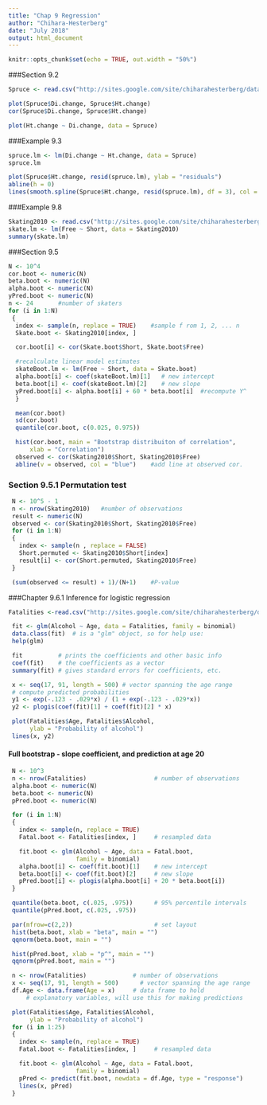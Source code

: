 ```yaml
---
title: "Chap 9 Regression"
author: "Chihara-Hesterberg"
date: "July 2018"
output: html_document
---
```


```r
knitr::opts_chunk$set(echo = TRUE, out.width = "50%")
```

###Section 9.2
```r
Spruce <- read.csv("http://sites.google.com/site/chiharahesterberg/data2/Spruce.csv")

plot(Spruce$Di.change, Spruce$Ht.change)
cor(Spruce$Di.change, Spruce$Ht.change)

plot(Ht.change ~ Di.change, data = Spruce)
```

###Example 9.3
```r
spruce.lm <- lm(Di.change ~ Ht.change, data = Spruce)
spruce.lm

plot(Spruce$Ht.change, resid(spruce.lm), ylab = "residuals")
abline(h = 0)
lines(smooth.spline(Spruce$Ht.change, resid(spruce.lm), df = 3), col = "blue")
```

###Example 9.8
```r
Skating2010 <- read.csv("http://sites.google.com/site/chiharahesterberg/data2/Skating2010.csv")
skate.lm <- lm(Free ~ Short, data = Skating2010)
summary(skate.lm)
```

###Section 9.5

```r
N <- 10^4
cor.boot <- numeric(N)
beta.boot <- numeric(N)
alpha.boot <- numeric(N)
yPred.boot <- numeric(N)
n <- 24       #number of skaters
for (i in 1:N)
 {
  index <- sample(n, replace = TRUE)    #sample f rom 1, 2, ... n
  Skate.boot <- Skating2010[index, ]

  cor.boot[i] <- cor(Skate.boot$Short, Skate.boot$Free)

  #recalculate linear model estimates
  skateBoot.lm <- lm(Free ~ Short, data = Skate.boot)
  alpha.boot[i] <- coef(skateBoot.lm)[1]   # new intercept
  beta.boot[i] <- coef(skateBoot.lm)[2]    # new slope
  yPred.boot[i] <- alpha.boot[i] + 60 * beta.boot[i]  #recompute Y^
  }

  mean(cor.boot)
  sd(cor.boot)
  quantile(cor.boot, c(0.025, 0.975))

  hist(cor.boot, main = "Bootstrap distribuiton of correlation",
      xlab = "Correlation")
  observed <- cor(Skating2010$Short, Skating2010$Free)
  abline(v = observed, col = "blue")    #add line at observed cor.
```

### Section 9.5.1 Permutation test

```r
 N <- 10^5 - 1
 n <- nrow(Skating2010)   #number of observations
 result <- numeric(N)
 observed <- cor(Skating2010$Short, Skating2010$Free)
 for (i in 1:N)
 {
   index <- sample(n , replace = FALSE)
   Short.permuted <- Skating2010$Short[index]
   result[i] <- cor(Short.permuted, Skating2010$Free)
 }

 (sum(observed <= result) + 1)/(N+1)    #P-value
```


###Chapter 9.6.1 Inference for logistic regression

```r
Fatalities <-read.csv("http://sites.google.com/site/chiharahesterberg/data2/Fatalities.csv")

 fit <- glm(Alcohol ~ Age, data = Fatalities, family = binomial)
 data.class(fit)  # is a "glm" object, so for help use:
 help(glm)

 fit          # prints the coefficients and other basic info
 coef(fit)    # the coefficients as a vector
 summary(fit) # gives standard errors for coefficients, etc.

 x <- seq(17, 91, length = 500) # vector spanning the age range
 # compute predicted probabilities
 y1 <- exp(-.123 - .029*x) / (1 + exp(-.123 - .029*x))
 y2 <- plogis(coef(fit)[1] + coef(fit)[2] * x)

 plot(Fatalities$Age, Fatalities$Alcohol,
      ylab = "Probability of alcohol")
 lines(x, y2)
```


#### Full bootstrap - slope coefficient, and prediction at age 20
```r
 N <- 10^3
 n <- nrow(Fatalities)                   # number of observations
 alpha.boot <- numeric(N)
 beta.boot <- numeric(N)
 pPred.boot <- numeric(N)

 for (i in 1:N)
 {
   index <- sample(n, replace = TRUE)
   Fatal.boot <- Fatalities[index, ]     # resampled data

   fit.boot <- glm(Alcohol ~ Age, data = Fatal.boot,
                   family = binomial)
   alpha.boot[i] <- coef(fit.boot)[1]    # new intercept
   beta.boot[i] <- coef(fit.boot)[2]     # new slope
   pPred.boot[i] <- plogis(alpha.boot[i] + 20 * beta.boot[i])
 }

 quantile(beta.boot, c(.025, .975))      # 95% percentile intervals
 quantile(pPred.boot, c(.025, .975))

 par(mfrow=c(2,2))                       # set layout
 hist(beta.boot, xlab = "beta", main = "")
 qqnorm(beta.boot, main = "")

 hist(pPred.boot, xlab = "p^", main = "")
 qqnorm(pPred.boot, main = "")
```


```r
 n <- nrow(Fatalities)             # number of observations
 x <- seq(17, 91, length = 500)      # vector spanning the age range
 df.Age <- data.frame(Age = x)     # data frame to hold
     # explanatory variables, will use this for making predictions

 plot(Fatalities$Age, Fatalities$Alcohol,
      ylab = "Probability of alcohol")
 for (i in 1:25)
 {
   index <- sample(n, replace = TRUE)
   Fatal.boot <- Fatalities[index, ]     # resampled data

   fit.boot <- glm(Alcohol ~ Age, data = Fatal.boot,
                   family = binomial)
   pPred <- predict(fit.boot, newdata = df.Age, type = "response")
   lines(x, pPred)
 }
```

